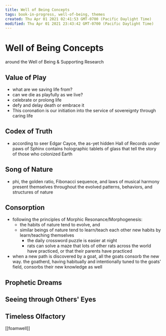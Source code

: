 ```yaml
---
title: Well of Being Concepts
tags: book-in-progress, well-of-being, themes
created: Thu Apr 01 2021 02:41:53 GMT-0700 (Pacific Daylight Time)
modified: Thu Apr 01 2021 23:43:42 GMT-0700 (Pacific Daylight Time)
---
```


# Well of Being Concepts

around the Well of Being & Supporting Research

## Value of Play

- what are we saving life from?
- can we die as playfully as we live?
- celebrate or prolong life
- defy and delay death or embrace it
- This coronation is our initiation into the service of sovereignty through caring life

## Codex of Truth

- according to seer Edgar Cayce, the as-yet hidden Hall of Records under paws of Sphinx contains holographic tablets of glass that tell the story of those who colonized Earth

## Song of Nature

- phi, the golden ratio, Fibonacci sequence, and laws of musical harmony present themselves throughout the evolved patterns, behaviors, and structures of nature

## Consorption

- following the principles of Morphic Resonance/Morphogenesis:
  - the habits of nature tend to evolve, and
  - similar beings of nature tend to learn/teach each other new habits by learn/teaching themselves
    - the daily crossword puzzle is easier at night
    - rats can solve a maze that lots of other rats across the world have practiced, or that their parents have practiced
- when a new path is discovered by a goat, all the goats consorb the new way. the goatherd, having habitually and intentionally tuned to the goats' field, consorbs their new knowledge as well

## Prophetic Dreams

## Seeing through Others' Eyes

## Timeless Olfactory

[[foamwell]]
